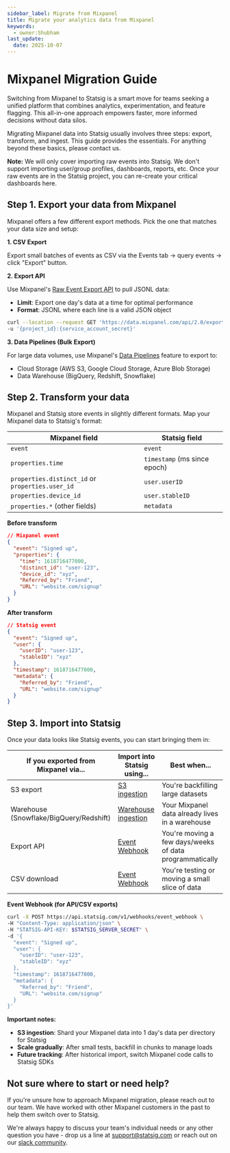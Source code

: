 ```yaml
---
sidebar_label: Migrate from Mixpanel
title: Migrate your analytics data from Mixpanel
keywords:
  - owner:Shubham
last_update:
  date: 2025-10-07
---
```


# Mixpanel Migration Guide

Switching from Mixpanel to Statsig is a smart move for teams seeking a unified platform that combines analytics, experimentation, and feature flagging. This all-in-one approach empowers faster, more informed decisions without data silos.

Migrating Mixpanel data into Statsig usually involves three steps: export, transform, and ingest. This guide provides the essentials. For anything beyond these basics, please contact us.

**Note:** We will only cover importing raw events into Statsig. We don't support importing user/group profiles, dashboards, reports, etc. Once your raw events are in the Statsig project, you can re-create your critical dashboards here.

## Step 1. Export your data from Mixpanel

Mixpanel offers a few different export methods. Pick the one that matches your data size and setup:

**1. CSV Export**

Export small batches of events as CSV via the Events tab → query events → click "Export" button.

**2. Export API**

Use Mixpanel's [Raw Event Export API](https://developer.mixpanel.com/reference/raw-event-export) to pull JSONL data:
- **Limit**: Export one day's data at a time for optimal performance
- **Format**: JSONL where each line is a valid JSON object

```bash
curl --location --request GET 'https://data.mixpanel.com/api/2.0/export?from_date=2023-01-01&to_date=2023-01-01' \
-u '{project_id}:{service_account_secret}'
```

**3. Data Pipelines (Bulk Export)**

For large data volumes, use Mixpanel's [Data Pipelines](https://docs.mixpanel.com/docs/data-pipelines) feature to export to:
- Cloud Storage (AWS S3, Google Cloud Storage, Azure Blob Storage)
- Data Warehouse (BigQuery, Redshift, Snowflake)

## Step 2. Transform your data

Mixpanel and Statsig store events in slightly different formats. Map your Mixpanel data to Statsig's format:

| Mixpanel field | Statsig field |
|----------------|---------------|
| `event` | `event` |
| `properties.time` | `timestamp` (ms since epoch) |
| `properties.distinct_id` or `properties.user_id` | `user.userID` |
| `properties.device_id` | `user.stableID` |
| `properties.*` (other fields) | `metadata` |

**Before transform**

```json
// Mixpanel event
{
  "event": "Signed up",
  "properties": {
    "time": 1618716477000,
    "distinct_id": "user-123",
    "device_id": "xyz",
    "Referred_by": "Friend",
    "URL": "website.com/signup"
  }
}
```

**After transform**

```json
// Statsig event
{
  "event": "Signed up",
  "user": {
    "userID": "user-123",
    "stableID": "xyz"
  },
  "timestamp": 1618716477000,
  "metadata": {
    "Referred_by": "Friend",
    "URL": "website.com/signup"
  }
}
```

## Step 3. Import into Statsig

Once your data looks like Statsig events, you can start bringing them in:

| If you exported from Mixpanel via... | Import into Statsig using... | Best when... |
|--------------------------------------|------------------------------|--------------|
| S3 export | [S3 ingestion](/data-warehouse-ingestion/s3) | You're backfilling large datasets |
| Warehouse (Snowflake/BigQuery/Redshift) | [Warehouse ingestion](/data-warehouse-ingestion/overview) | Your Mixpanel data already lives in a warehouse |
| Export API | [Event Webhook](https://docs.statsig.com/http-api#post-event-webhook) | You're moving a few days/weeks of data programmatically |
| CSV download | [Event Webhook](https://docs.statsig.com/http-api#post-event-webhook) | You're testing or moving a small slice of data |

**Event Webhook (for API/CSV exports)**

```bash
curl -X POST https://api.statsig.com/v1/webhooks/event_webhook \
-H "Content-Type: application/json" \
-H "STATSIG-API-KEY: $STATSIG_SERVER_SECRET" \
-d '{
  "event": "Signed up",
  "user": {
    "userID": "user-123",
    "stableID": "xyz"
  },
  "timestamp": 1618716477000,
  "metadata": {
    "Referred_by": "Friend",
    "URL": "website.com/signup"
  }
}'
```

**Important notes:**
- **S3 ingestion**: Shard your Mixpanel data into 1 day's data per directory for Statsig
- **Scale gradually**: After small tests, backfill in chunks to manage loads
- **Future tracking**: After historical import, switch Mixpanel code calls to Statsig SDKs

## Not sure where to start or need help?

If you're unsure how to approach Mixpanel migration, please reach out to our team. We have worked with other Mixpanel customers in the past to help them switch over to Statsig.

We're always happy to discuss your team's individual needs or any other question you have - drop us a line at [support@statsig.com](mailto:support@statsig.com) or reach out on our [slack community](https://statsig.com/slack).

